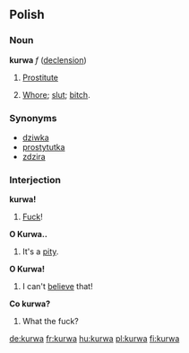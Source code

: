 ==Polish==

===Noun===
'''kurwa''' ''f'' ([[Wiktionary Appendix:Polish hard feminine noun declension|declension]])

# [[prostitute|Prostitute]]
# {{context|offensive}} [[whore|Whore]]; [[slut]]; [[bitch]].

===Synonyms===
*[[dziwka]]
*[[prostytutka]]
*[[zdzira]]

===Interjection===
'''kurwa!'''

# [[fuck|Fuck]]!

<!--These need to be moved to the respective pages-->

'''O Kurwa..'''

# It's a [[pity]].

'''O Kurwa!'''

# I can't [[believe]] that!

'''Co kurwa?'''

# What the fuck?

[[de:kurwa]]
[[fr:kurwa]]
[[hu:kurwa]]
[[pl:kurwa]]
[[fi:kurwa]]